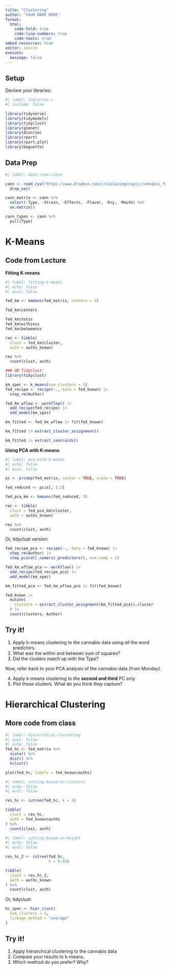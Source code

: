 ```yaml
---
title: "Clustering"
author: "YOUR NAME HERE"
format: 
  html:
    code-fold: true
    code-line-numbers: true
    code-tools: true
embed-resources: true
editor: source
execute:
  message: false
---
```


## Setup

Declare your libraries:

```r
#| label: libraries-r
#| include: false

library(tidyverse)
library(tidymodels)
library(tidyclust)
library(glmnet)
library(discrim)
library(rpart)
library(rpart.plot)
library(baguette)
```

## Data Prep

```r
#| label: data-read-clean

cann <- read_csv("https://www.dropbox.com/s/s2a1uoiegitupjc/cannabis_full.csv?dl=1") %>% 
  drop_na()

cann_matrix <- cann %>%
  select(-Type, -Strain, -Effects, -Flavor, -Dry, -Mouth) %>%
  as.matrix()

cann_types <- cann %>% 
  pull(Type)
```

# K-Means

## Code from Lecture

**Fitting K-means**
```r
#| label: fitting-k-means
#| echo: false
#| eval: false

fed_km <- kmeans(fed_matrix, centers = 3)

fed_km$centers

fed_km$totss
fed_km$withinss
fed_km$betweenss

res <- tibble(
  clust = fed_km$cluster, 
  auth = auths_known)

res %>% 
  count(clust, auth)

### OR Tidyclust:
library(tidyclust)

km_spec <- k_means(num_clusters = 3)
fed_recipe <- recipe(~., data = fed_known) |>
  step_rm(Author)

fed_km_wflow <- workflow() |>
  add_recipe(fed_recipe) |>
  add_model(km_spec)

km_fitted <- fed_km_wflow |> fit(fed_known)

km_fitted |> extract_cluster_assignment()

km_fitted |> extract_centroids()
```

**Using PCA with K-means**
```r
#| label: pca-with-k-means
#| echo: false
#| eval: false

pc <- prcomp(fed_matrix, center = TRUE, scale = TRUE)

fed_reduced <- pc$x[, 1:2]

fed_pca_km <- kmeans(fed_reduced, 3)

res <- tibble(
  clust = fed_pca_km$cluster, 
  auth = auths_known)

res %>% 
  count(clust, auth)
```

Or, tidyclust version:

```r
fed_recipe_pca <- recipe(~., data = fed_known) |>
  step_rm(Author) |>
  step_pca(all_numeric_predictors(), num_comp = 2)

fed_km_wflow_pca <- workflow() |>
  add_recipe(fed_recipe_pca) |>
  add_model(km_spec)

km_fitted_pca <- fed_km_wflow_pca |> fit(fed_known)

fed_known |>
  mutate(
    clusters = extract_cluster_assignment(km_fitted_pca)$.cluster
  ) |>
  count(clusters, Author)
```

## Try it!

1. Apply k-means clustering to the cannabis data using *all* the word predictors.
2. What was the within and between sum of squares?
3. Did the clusters match up with the Type?

Now, refer back to your PCA analysis of the cannabis data (from Monday).

4. Apply k-means clustering to the **second and third** PC only
5. Plot these clusters.  What do you think they capture?



# Hierarchical Clustering 

## More code from class

```r
#| label: hierarchical-clustering
#| eval: false
#| echo: false
fed_hc <- fed_matrix %>% 
  scale() %>% 
  dist() %>% 
  hclust()

plot(fed_hc, labels = fed_known$auths)
```

```r
#| label: cutting-based-on-clusters
#| echo: false
#| eval: false

res_hc <- cutree(fed_hc, k = 3)

tibble(
  clust = res_hc,
  auth = fed_known$auths
) %>%
  count(clust, auth)
```

```r
#| label: cutting-based-on-height
#| echo: false
#| eval: false

res_hc_2 <- cutree(fed_hc, 
                   h = 0.05)

tibble(
  clust = res_hc_2,
  auth = auths_known
) %>%
  count(clust, auth)
```

Or, tidyclust:

```r
hc_spec <- hier_clust(
  num_clusters = 3,
  linkage_method = "average"
)
```





## Try it!

1. Apply hierarchical clustering to the cannabis data
2. Compare your results to k-means. 
3. Which method do you prefer?  Why?
